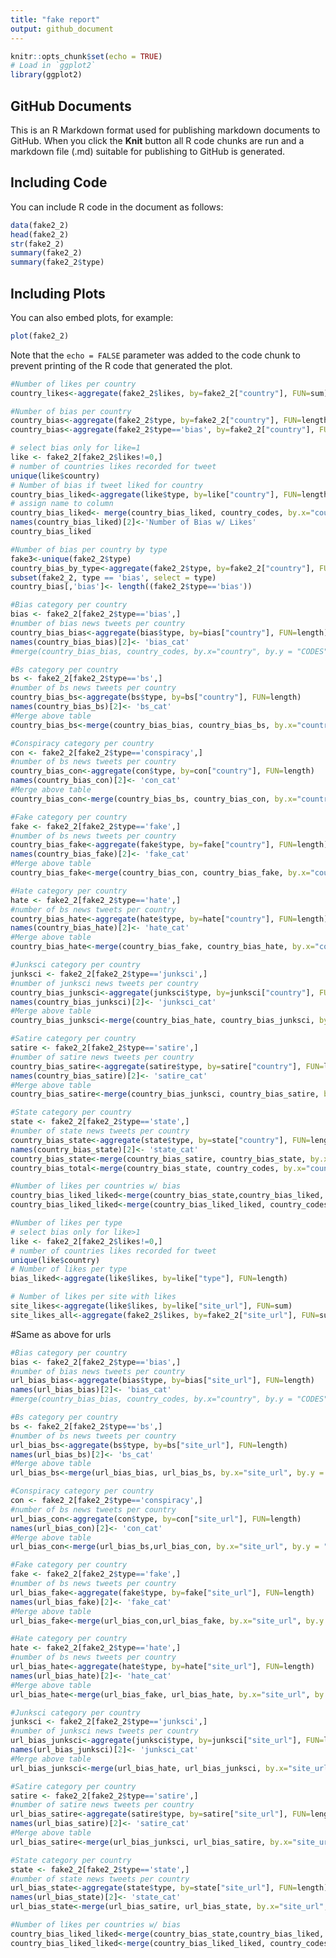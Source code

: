 ---
title: "fake report"
output: github_document
---

```{r setup, include=FALSE}
knitr::opts_chunk$set(echo = TRUE)
# Load in `ggplot2`
library(ggplot2)
```

## GitHub Documents

This is an R Markdown format used for publishing markdown documents to GitHub. When you click the **Knit** button all R code chunks are run and a markdown file (.md) suitable for publishing to GitHub is generated.

## Including Code

You can include R code in the document as follows:

```{r}
data(fake2_2)
head(fake2_2)
str(fake2_2)
summary(fake2_2)
summary(fake2_2$type)
```

## Including Plots

You can also embed plots, for example:

```{r, echo=FALSE}
plot(fake2_2)
```

Note that the `echo = FALSE` parameter was added to the code chunk to prevent printing of the R code that generated the plot.
```{r fake}
#Number of likes per country
country_likes<-aggregate(fake2_2$likes, by=fake2_2["country"], FUN=sum)
```
```{r}
#Number of bias per country
country_bias<-aggregate(fake2_2$type, by=fake2_2["country"], FUN=length)
country_bias<-aggregate(fake2_2$type=='bias', by=fake2_2["country"], FUN=length)
```
```{r}
# select bias only for like=1
like <- fake2_2[fake2_2$likes!=0,]
# number of countries likes recorded for tweet
unique(like$country)
# Number of bias if tweet liked for country
country_bias_liked<-aggregate(like$type, by=like["country"], FUN=length)
# assign name to column
country_bias_liked<- merge(country_bias_liked, country_codes, by.x="country", by.y = "CODES")
names(country_bias_liked)[2]<-'Number of Bias w/ Likes'
country_bias_liked
```
```{r}
#Number of bias per country by type
fake3<-unique(fake2_2$type)
country_bias_by_type<-aggregate(fake2_2$type, by=fake2_2["country"], FUN= subset(fake2_2, type == 'bias', select = type))
subset(fake2_2, type == 'bias', select = type)
country_bias[,'bias']<- length((fake2_2$type=='bias'))
```
```{r}
#Bias category per country
bias <- fake2_2[fake2_2$type=='bias',]
#number of bias news tweets per country
country_bias_bias<-aggregate(bias$type, by=bias["country"], FUN=length)
names(country_bias_bias)[2]<- 'bias_cat'
#merge(country_bias_bias, country_codes, by.x="country", by.y = "CODES")
```
```{r}
#Bs category per country
bs <- fake2_2[fake2_2$type=='bs',]
#number of bs news tweets per country
country_bias_bs<-aggregate(bs$type, by=bs["country"], FUN=length)
names(country_bias_bs)[2]<- 'bs_cat'
#Merge above table
country_bias_bs<-merge(country_bias_bias, country_bias_bs, by.x="country", by.y = "country", all = TRUE)
```
```{r}
#Conspiracy category per country
con <- fake2_2[fake2_2$type=='conspiracy',]
#number of bs news tweets per country
country_bias_con<-aggregate(con$type, by=con["country"], FUN=length)
names(country_bias_con)[2]<- 'con_cat'
#Merge above table
country_bias_con<-merge(country_bias_bs, country_bias_con, by.x="country", by.y = "country", all = TRUE)
```
```{r}
#Fake category per country
fake <- fake2_2[fake2_2$type=='fake',]
#number of bs news tweets per country
country_bias_fake<-aggregate(fake$type, by=fake["country"], FUN=length)
names(country_bias_fake)[2]<- 'fake_cat'
#Merge above table
country_bias_fake<-merge(country_bias_con, country_bias_fake, by.x="country", by.y = "country", all = TRUE)
```
```{r}
#Hate category per country
hate <- fake2_2[fake2_2$type=='hate',]
#number of bs news tweets per country
country_bias_hate<-aggregate(hate$type, by=hate["country"], FUN=length)
names(country_bias_hate)[2]<- 'hate_cat'
#Merge above table
country_bias_hate<-merge(country_bias_fake, country_bias_hate, by.x="country", by.y = "country", all = TRUE)
```
```{r}
#Junksci category per country
junksci <- fake2_2[fake2_2$type=='junksci',]
#number of junksci news tweets per country
country_bias_junksci<-aggregate(junksci$type, by=junksci["country"], FUN=length)
names(country_bias_junksci)[2]<- 'junksci_cat'
#Merge above table
country_bias_junksci<-merge(country_bias_hate, country_bias_junksci, by.x="country", by.y = "country", all = TRUE)
```
```{r}
#Satire category per country
satire <- fake2_2[fake2_2$type=='satire',]
#number of satire news tweets per country
country_bias_satire<-aggregate(satire$type, by=satire["country"], FUN=length)
names(country_bias_satire)[2]<- 'satire_cat'
#Merge above table
country_bias_satire<-merge(country_bias_junksci, country_bias_satire, by.x="country", by.y = "country", all = TRUE)
```
```{r}
#State category per country
state <- fake2_2[fake2_2$type=='state',]
#number of state news tweets per country
country_bias_state<-aggregate(state$type, by=state["country"], FUN=length)
names(country_bias_state)[2]<- 'state_cat'
country_bias_state<-merge(country_bias_satire, country_bias_state, by.x="country", by.y = "country", all = TRUE)
country_bias_total<-merge(country_bias_state, country_codes, by.x="country", by.y = "CODES")
```
```{r}
#Number of likes per countries w/ bias
country_bias_liked_liked<-merge(country_bias_state,country_bias_liked, by.x="country", by.y = "country", all = TRUE)
country_bias_liked_liked<-merge(country_bias_liked_liked, country_codes, by.x="country", by.y = "CODES")
```
```{r}
#Number of likes per type
# select bias only for like>1
like <- fake2_2[fake2_2$likes!=0,]
# number of countries likes recorded for tweet
unique(like$country)
# Number of likes per type
bias_liked<-aggregate(like$likes, by=like["type"], FUN=length)
```
```{r}
# Number of likes per site with likes
site_likes<-aggregate(like$likes, by=like["site_url"], FUN=sum)
site_likes_all<-aggregate(fake2_2$likes, by=fake2_2["site_url"], FUN=sum)
```


#Same as above for urls

```{r}
#Bias category per country
bias <- fake2_2[fake2_2$type=='bias',]
#number of bias news tweets per country
url_bias_bias<-aggregate(bias$type, by=bias["site_url"], FUN=length)
names(url_bias_bias)[2]<- 'bias_cat'
#merge(country_bias_bias, country_codes, by.x="country", by.y = "CODES")
```
```{r}
#Bs category per country
bs <- fake2_2[fake2_2$type=='bs',]
#number of bs news tweets per country
url_bias_bs<-aggregate(bs$type, by=bs["site_url"], FUN=length)
names(url_bias_bs)[2]<- 'bs_cat'
#Merge above table
url_bias_bs<-merge(url_bias_bias, url_bias_bs, by.x="site_url", by.y = "site_url", all = TRUE)
```
```{r}
#Conspiracy category per country
con <- fake2_2[fake2_2$type=='conspiracy',]
#number of bs news tweets per country
url_bias_con<-aggregate(con$type, by=con["site_url"], FUN=length)
names(url_bias_con)[2]<- 'con_cat'
#Merge above table
url_bias_con<-merge(url_bias_bs,url_bias_con, by.x="site_url", by.y = "site_url", all = TRUE)
```
```{r}
#Fake category per country
fake <- fake2_2[fake2_2$type=='fake',]
#number of bs news tweets per country
url_bias_fake<-aggregate(fake$type, by=fake["site_url"], FUN=length)
names(url_bias_fake)[2]<- 'fake_cat'
#Merge above table
url_bias_fake<-merge(url_bias_con,url_bias_fake, by.x="site_url", by.y = "site_url", all = TRUE)
```
```{r }
#Hate category per country
hate <- fake2_2[fake2_2$type=='hate',]
#number of bs news tweets per country
url_bias_hate<-aggregate(hate$type, by=hate["site_url"], FUN=length)
names(url_bias_hate)[2]<- 'hate_cat'
#Merge above table
url_bias_hate<-merge(url_bias_fake, url_bias_hate, by.x="site_url", by.y = "site_url", all = TRUE)
```
```{r}
#Junksci category per country
junksci <- fake2_2[fake2_2$type=='junksci',]
#number of junksci news tweets per country
url_bias_junksci<-aggregate(junksci$type, by=junksci["site_url"], FUN=length)
names(url_bias_junksci)[2]<- 'junksci_cat'
#Merge above table
url_bias_junksci<-merge(url_bias_hate, url_bias_junksci, by.x="site_url", by.y = "site_url", all = TRUE)
```
```{r}
#Satire category per country
satire <- fake2_2[fake2_2$type=='satire',]
#number of satire news tweets per country
url_bias_satire<-aggregate(satire$type, by=satire["site_url"], FUN=length)
names(url_bias_satire)[2]<- 'satire_cat'
#Merge above table
url_bias_satire<-merge(url_bias_junksci, url_bias_satire, by.x="site_url", by.y = "site_url", all = TRUE)
```
```{r}
#State category per country
state <- fake2_2[fake2_2$type=='state',]
#number of state news tweets per country
url_bias_state<-aggregate(state$type, by=state["site_url"], FUN=length)
names(url_bias_state)[2]<- 'state_cat'
url_bias_state<-merge(url_bias_satire, url_bias_state, by.x="site_url", by.y = "site_url", all = TRUE)
```
```{r}
#Number of likes per countries w/ bias
country_bias_liked_liked<-merge(country_bias_state,country_bias_liked, by.x="country", by.y = "country", all = TRUE)
country_bias_liked_liked<-merge(country_bias_liked_liked, country_codes, by.x="country", by.y = "CODES")
```

